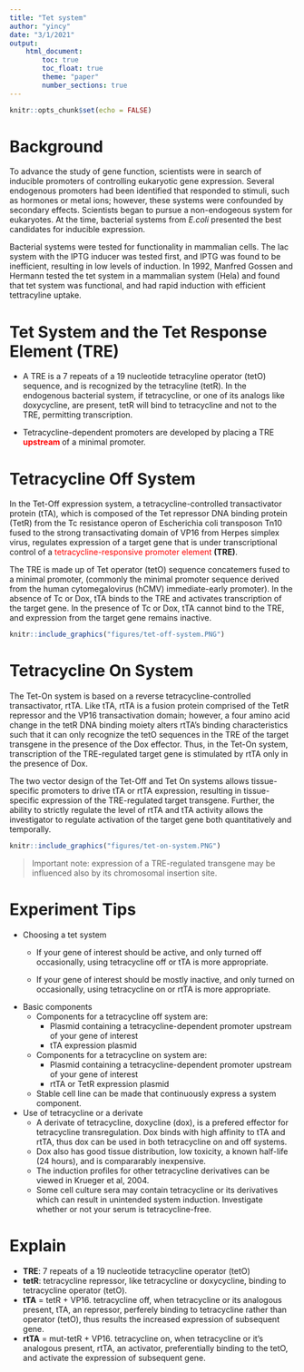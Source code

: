 ```yaml
---
title: "Tet system"
author: "yincy"
date: "3/1/2021"
output: 
    html_document:
        toc: true
        toc_float: true
        theme: "paper"
        number_sections: true
---
```


```r
knitr::opts_chunk$set(echo = FALSE)
```

# Background  
To advance the study of gene function, scientists were in search of inducible promoters of controlling eukaryotic gene expression. Several endogenous promoters had been identified that responded to stimuli, such as hormones or metal ions; however, these systems were confounded by secondary effects. Scientists began to pursue a non-endogeous system for eukaryotes. At the time, bacterial systems from *E.coli* presented the best candidates for inducible expression.  

Bacterial systems were tested for functionality in mammalian cells. The lac system with the IPTG inducer was tested first, and IPTG was found to be inefficient, resulting in low levels of induction. In 1992, Manfred Gossen and Hermann tested the tet system in a mammalian system (Hela) and found that tet system was functional, and had rapid induction with efficient tettracyline uptake.  

# Tet System and the Tet Response Element (TRE)
- A TRE is a 7 repeats of a 19 nucleotide tetracyline operator (tetO) sequence, and is recognized by the tetracyline (tetR). In the endogenous bacterial system, if tetracycline, or one of its analogs like doxycycline, are present, tetR will bind to tetracycline and not to the TRE, permitting transcription.  

- Tetracycline-dependent promoters are developed by placing a TRE **<a style='color:red'>upstream </a>** of a minimal promoter.  

# Tetracycline Off System  
In the Tet-Off expression system, a tetracycline-controlled transactivator protein (tTA), which is composed of the Tet repressor DNA binding protein (TetR) from the Tc resistance operon of Escherichia coli transposon Tn10 fused to the strong transactivating domain of VP16 from Herpes simplex virus, regulates expression of a target gene that is under transcriptional control of a <a style='color:red'>tetracycline-responsive promoter element</a> **(TRE)**.  

The TRE is made up of Tet operator (tetO) sequence concatemers fused to a minimal promoter, (commonly the minimal promoter sequence derived from the human cytomegalovirus (hCMV) immediate-early promoter). In the absence of Tc or Dox, tTA binds to the TRE and activates transcription of the target gene. In the presence of Tc or Dox, tTA cannot bind to the TRE, and expression from the target gene remains inactive.  

```r
knitr::include_graphics("figures/tet-off-system.PNG")
```


# Tetracycline On System  
The Tet-On system is based on a reverse tetracycline-controlled transactivator, rtTA. Like tTA, rtTA is a fusion protein comprised of the TetR repressor and the VP16 transactivation domain; however, a four amino acid change in the tetR DNA binding moiety alters rtTA's binding characteristics such that it can only recognize the tetO sequences in the TRE of the target transgene in the presence of the Dox effector. Thus, in the Tet-On system, transcription of the TRE-regulated target gene is stimulated by rtTA only in the presence of Dox.  

The two vector design of the Tet-Off and Tet On systems allows tissue-specific promoters to drive tTA or rtTA expression, resulting in tissue-specific expression of the TRE-regulated target transgene. Further, the ability to strictly regulate the level of rtTA and tTA activity allows the investigator to regulate activation of the target gene both quantitatively and temporally.  

```r
knitr::include_graphics("figures/tet-on-system.PNG")
```

> Important note: expression of a TRE-regulated transgene may be influenced also by its chromosomal insertion site.  


# Experiment Tips
- Choosing a tet system
    + If your gene of interest should be active, and only turned off occasionally, using tetracycline off or tTA is more appropriate.  
    
    + If your gene of interest should be mostly inactive, and only turned on occasionally, using tetracycline on or rtTA is more appropriate.  


- Basic components  
    + Components for a tetracycline off system are:  
        + Plasmid containing a tetracycline-dependent promoter upstream of your gene of interest  
        + tTA expression plasmid  
        
    + Components for a tetracycline on system are:  
        + Plasmid containing a tetracycline-dependent promoter upstream of your gene of interest  
        + rtTA or TetR expression plasmid  
        
    + Stable cell line can be made that continuously express a system component.  


- Use of tetracycline or a derivate  
    + A derivate of tetracycline, doxycline (dox), is a prefered effector for tetracycline transregulation. Dox binds with high affinity to tTA and rtTA, thus dox can be used in both tetracycline on and off systems.  
    + Dox also has good tissue distribution, low toxicity, a known half-life (24 hours), and is compararably inexpensive.  
    + The induction profiles for other tetracycline derivatives can be viewed in Krueger et al, 2004.  
    + Some cell culture sera may contain tetracycline or its derivatives which can result in unintended system induction. Investigate whether or not your serum is tetracycline-free.  
    
# Explain  
- **TRE**: 7 repeats of a 19 nucleotide tetracycline operator (tetO)  
- **tetR**: tetracycline repressor, like tetracycline or doxycycline, binding to tetracycline operator (tetO).  
- **tTA** = tetR + VP16. tetracycline off, when tetracycline or its analogous present, tTA, an repressor, perferely binding to tetracycline rather than operator (tetO), thus results the increased expression of subsequent gene.  
- **rtTA** = mut-tetR + VP16. tetracycline on, when tetracycline or it's analogous present, rtTA, an activator, preferentially binding to the tetO, and activate the expression of subsequent gene.  


